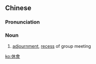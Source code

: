 {{also|休会}}
==Chinese==
{{zh-forms|s=休会}}

===Pronunciation===
{{zh-pron
|m=xiūhuì
|c=jau1 wui6
|mn=qz,tw,xm,zz:hiu-hōe
|cat=n
}}

===Noun===
{{zh-noun}}

# [[adjournment]], [[recess]] of group meeting

[[ko:休會]]